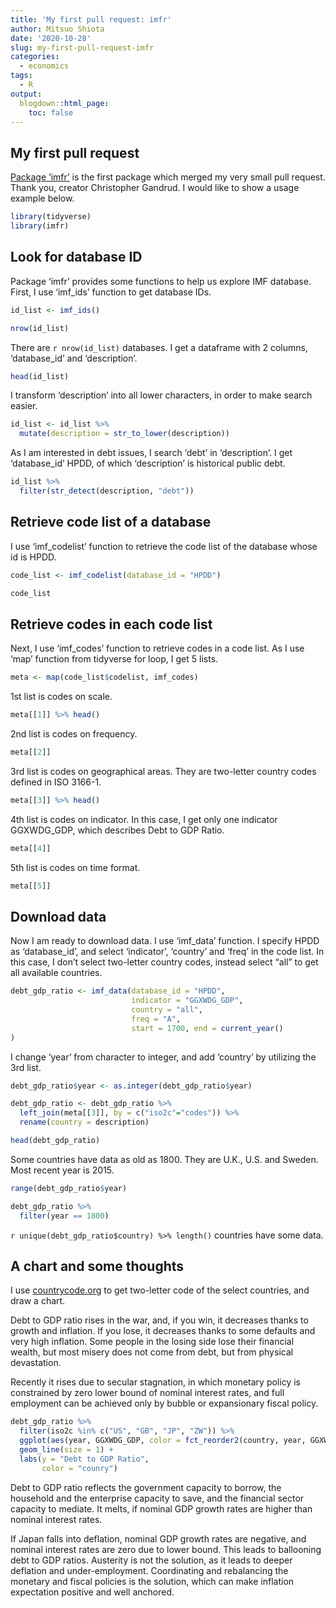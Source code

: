 ```yaml
---
title: 'My first pull request: imfr'
author: Mitsuo Shiota
date: '2020-10-28'
slug: my-first-pull-request-imfr
categories:
  - economics
tags:
  - R
output:
  blogdown::html_page:
    toc: false
---
```


## My first pull request

[Package 'imfr'](https://cran.r-project.org/web/packages/imfr/) is the first package which merged my very small pull request. Thank you, creator Christopher Gandrud. I would like to show a usage example below.

```r
library(tidyverse)
library(imfr)
```

## Look for database ID

Package 'imfr' provides some functions to help us explore IMF database. First, I use 'imf_ids' function to get database IDs.

```r
id_list <- imf_ids()
```
```r
nrow(id_list)
```

There are `r nrow(id_list)` databases. I get a dataframe with 2 columns, 'database_id' and 'description'.

```r
head(id_list)
```

I transform 'description' into all lower characters, in order to make search easier.

```r
id_list <- id_list %>% 
  mutate(description = str_to_lower(description))
```

As I am interested in debt issues, I search 'debt' in 'description'. I get 'database_id' HPDD, of which 'description' is historical public debt.

```r
id_list %>%
  filter(str_detect(description, "debt"))
```

## Retrieve code list of a database

I use 'imf_codelist' function to retrieve the code list of the database whose id is HPDD.

```r
code_list <- imf_codelist(database_id = "HPDD")
```
```r
code_list
```

## Retrieve codes in each code list

Next, I use 'imf_codes' function to retrieve codes in a code list. As I use 'map' function from tidyverse for loop, I get 5 lists.

```r
meta <- map(code_list$codelist, imf_codes)
```

1st list is codes on scale.

```r
meta[[1]] %>% head()
```

2nd list is codes on frequency.

```r
meta[[2]]
```

3rd list is codes on geographical areas. They are two-letter country codes defined in ISO 3166-1.

```r
meta[[3]] %>% head()
```

4th list is codes on indicator. In this case, I get only one indicator GGXWDG_GDP, which describes Debt to GDP Ratio.

```r
meta[[4]]
```

5th list is codes on time format.

```r
meta[[5]]
```

## Download data

Now I am ready to download data. I use 'imf_data' function. I specify HPDD as 'database_id', and select 'indicator', 'country' and 'freq' in the code list. In this case, I don't select two-letter country codes, instead select "all" to get all available countries.

```r
debt_gdp_ratio <- imf_data(database_id = "HPDD",
                           indicator = "GGXWDG_GDP",
                           country = "all",
                           freq = "A",
                           start = 1700, end = current_year()
)
```

I change 'year' from character to integer, and add 'country' by utilizing the 3rd list.

```r
debt_gdp_ratio$year <- as.integer(debt_gdp_ratio$year)

debt_gdp_ratio <- debt_gdp_ratio %>% 
  left_join(meta[[3]], by = c("iso2c"="codes")) %>% 
  rename(country = description)

head(debt_gdp_ratio)
```

Some countries have data as old as 1800. They are U.K., U.S. and Sweden. Most recent year is 2015.

```r
range(debt_gdp_ratio$year)
```

```r
debt_gdp_ratio %>% 
  filter(year == 1800)
```

`r unique(debt_gdp_ratio$country) %>% length()` countries have some data.

## A chart and some thoughts

I use [countrycode.org](https://countrycode.org/) to get two-letter code of the select countries, and draw a chart.

Debt to GDP ratio rises in the war, and, if you win, it decreases thanks to growth and inflation. If you lose, it decreases thanks to some defaults and very high inflation. Some people in the losing side lose their financial wealth, but most misery does not come from debt, but from physical devastation.

Recently it rises due to secular stagnation, in which monetary policy is constrained by zero lower bound of nominal interest rates, and full employment can be achieved only by bubble or expansionary fiscal policy.

```r
debt_gdp_ratio %>% 
  filter(iso2c %in% c("US", "GB", "JP", "ZW")) %>% 
  ggplot(aes(year, GGXWDG_GDP, color = fct_reorder2(country, year, GGXWDG_GDP))) +
  geom_line(size = 1) +
  labs(y = "Debt to GDP Ratio",
       color = "counry")
```

Debt to GDP ratio reflects the government capacity to borrow, the household and the enterprise capacity to save, and the financial sector capacity to mediate. It melts, if nominal GDP growth rates are higher than nominal interest rates.

If Japan falls into deflation, nominal GDP growth rates are negative, and nominal interest rates are zero due to lower bound. This leads to ballooning debt to GDP ratios. Austerity is not the solution, as it leads to deeper deflation and under-employment. Coordinating and rebalancing the monetary and fiscal policies is the solution, which can make inflation expectation positive and well anchored.
